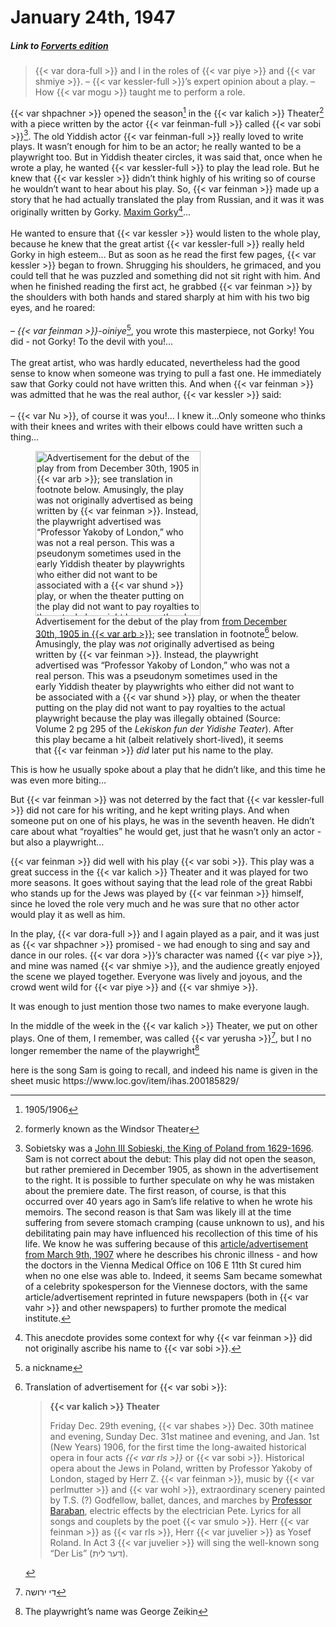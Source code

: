 # January 24th, 1947

##### _Link to [Forverts edition](https://www.nli.org.il/en/newspapers/frw/1947/01/04/01/)_ {.unnumbered}

> {{< var dora-full >}} and I in the roles of {{< var piye >}} and {{< var shmiye >}}. -- {{< var kessler-full >}}'s expert opinion about a play. -- How {{< var mogu >}} taught me to perform a role.



::: {layout-ncol="2"}

{{< var shpachner >}} opened the season^[1905/1906] in the {{< var kalich >}} Theater^[formerly known as the Windsor Theater] with a piece written by the actor {{< var feinman-full >}} called {{< var sobi >}}^[Sobietsky was a [John III Sobieski, the King of Poland from 1629-1696](https://en.wikipedia.org/wiki/John_III_Sobieski). Sam is not correct about the debut: This play did not open the season, but rather premiered in December 1905, as shown in the advertisement to the right. It is possible to further speculate on why he was mistaken about the premiere date. The first reason, of course, is that this occurred over 40 years ago in Sam's life relative to when he wrote his memoirs. The second reason is that Sam was likely ill at the time suffering from severe stomach cramping (cause unknown to us), and his debilitating pain may have influenced his recollection of this time of his life. We know he was suffering because of this [article/advertisement from March 9th, 1907](https://www.nli.org.il/en/newspapers/dwt/1907/03/09/01/article/50.4) where he describes his chronic illness - and how the doctors in the Vienna Medical Office on 106 E 11th St cured him when no one else was able to. Indeed, it seems Sam became somewhat of a celebrity spokesperson for the Viennese doctors, with the same article/advertisement reprinted in future newspapers (both in {{< var vahr >}} and other newspapers) to further promote the medical institute.]. The old Yiddish actor {{< var feinman-full >}} really loved to write plays. It wasn't enough for him to be an actor; he really wanted to be a playwright too. But in Yiddish theater circles, it was said that, once when he wrote a play, he wanted {{< var kessler-full >}} to play the lead role. But he knew that {{< var kessler >}} didn't think highly of his writing so of course he wouldn't want to hear about his play. So, {{< var feinman >}} made up a story that he had actually translated the play from Russian, and it was it was originally written by Gorky. [Maxim Gorky](https://en.wikipedia.org/wiki/Maxim_Gorky)^[This anecdote provides some context for why {{< var feinman >}} did not originally ascribe his name to {{< var sobi >}}.]...<br><br>
He wanted to ensure that {{< var kessler >}} would listen to the whole play, because he knew that the great artist {{< var kessler-full >}} really held Gorky in high esteem... But as soon as he read the first few pages, {{< var kessler >}} began to frown. Shrugging his shoulders, he grimaced, and you could tell that he was puzzled and something did not sit right with him. And when he finished reading the first act, he grabbed {{< var feinman >}} by the shoulders with both hands and stared sharply at him with his two big eyes, and he roared:<br><br>
-- _{{< var feinman >}}-oiniye_^[a nickname], you wrote this masterpiece, not Gorky! You did - not Gorky! To the devil with you!...<br><br>
The great artist, who was hardly educated, nevertheless had the good sense to know when someone was trying to pull a fast one. He immediately saw that Gorky could not have written this. And when {{< var feinman >}} was admitted that he was the real author, {{< var kessler >}} said:<br><br>
-- {{< var Nu >}}, of course it was you!... I knew it...Only someone who thinks with their knees and writes with their elbows could have written such a thing...

![Advertisement for the debut of the play from [from December 30th, 1905 in {{< var arb >}}](https://www.nli.org.il/en/newspapers/derarbeiter/1905/12/30/01/article/12); see translation in footnote[^advert] below. Amusingly, the play was _not_ originally advertised as being written by {{< var feinman >}}. Instead, the playwright advertised was "Professor Yakoby of London," who was not a real person. This was a pseudonym sometimes used in the early Yiddish theater by playwrights who either did not want to be associated with a {{< var shund >}} play, or when the theater putting on the play did not want to pay royalties to the actual playwright because the play was illegally obtained (Source: Volume 2 pg 295 of the _Lekiskon fun der Yidishe Teater_). After this play became a hit (albeit relatively short-lived), it seems that {{< var feinman >}} _did_ later put his name to the play.](../img/newspaper_clippings/1905-12-30_arb.png){width="2.75in"}

:::

This is how he usually spoke about a play that he didn't like, and this time he was even more biting...

But {{< var feinman >}} was not deterred by the fact that {{< var kessler-full >}} did not care for his writing, and he kept writing plays. And when someone put on one of his plays, he was in the seventh heaven. He didn't care about what "royalties" he would get, just that he wasn't only an actor - but also a playwright...

{{< var feinman >}} did well with his play {{< var sobi >}}. This play was a great success in the {{< var kalich >}} Theater and it was played for two more seasons. It goes without saying that the lead role of the great Rabbi who stands up for the Jews was played by {{< var feinman >}} himself, since he loved the role very much and he was sure that no other actor would play it as well as him. 

In the play, {{< var dora-full >}} and I again played as a pair, and it was just as {{< var shpachner >}} promised - we had enough to sing and say and dance in our roles. {{< var dora >}}'s character was named {{< var piye >}}, and mine was named {{< var shmiye >}}, and the audience greatly enjoyed the scene we played together. Everyone was lively and joyous, and the crowd went wild for {{< var piye >}} and {{< var shmiye >}}.

It was enough to just mention those two names to make everyone laugh.

In the middle of the week in the {{< var kalich >}} Theater, we put on other plays. One of them, I remember, was called {{< var yerusha >}}^[די ירושה], but I no longer remember the name of the playwright^[The playwright's name was George Zeikin]


here is the song Sam is going to recall, and indeed his name is given in the sheet music https://www.loc.gov/item/ihas.200185829/






[^advert]: Translation of advertisement for {{< var sobi >}}:

    
    > **{{< var kalich >}} Theater**
    >
    > Friday Dec. 29th evening, {{< var shabes >}} Dec. 30th matinee and evening, Sunday Dec. 31st matinee and evening, and Jan. 1st (New Years) 1906, for the first time the long-awaited historical opera in four acts _{{< var rls >}}_ or {{< var sobi >}}. Historical opera about the Jews in Poland, written by Professor Yakoby of London, staged by Herr Z. {{< var feinman >}}, music by {{< var perlmutter >}} and {{< var wohl >}}, extraordinary scenery painted by T.S. (?) Godfellow, ballet, dances, and marches by [Professor Baraban](https://jenikirbyhistory.getarchive.net/topics/baraban+prof+choreographer/theater+yiddish), electric effects by the electrician Pete. Lyrics for all songs and couplets by the poet {{< var smulo >}}. Herr {{< var feinman >}} as {{< var rls >}}, Herr {{< var juvelier >}} as Yosef Roland. In Act 3 {{< var juvelier >}} will sing the well-known song "Der Lis" (דער לית).